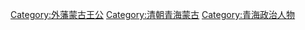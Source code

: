 [[Category:外藩蒙古王公|Category:外藩蒙古王公]]
[[Category:清朝青海蒙古|Category:清朝青海蒙古]]
[[Category:青海政治人物|Category:青海政治人物]]